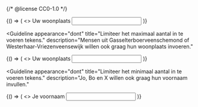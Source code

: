 {/* @license CC0-1.0 */}


<Guideline appearance="do" title="Geef de mogelijkheid korte en lange teksten in te vullen.">
  <Canvas language="html">
    {() => (
      <>
        <label htmlFor="woonplaats1">Uw woonplaats</label>
        <input id="woonplaats1" type="text" name="woonplaats" autoComplete="address-level2" />
      </>
    )}
  </Canvas>
</Guideline>

<Guideline
  appearance="dont"
  title="Limiteer het maximaal aantal in te voeren tekens."
  description="Mensen uit Gasselterboerveenschemond of Westerhaar-Vriezenveensewijk willen ook graag hun woonplaats invoeren."
>
  <Canvas language="html">
    {() => (
      <>
        <label htmlFor="woonplaats2">Uw woonplaats</label>
        <input id="woonplaats2" type="text" name="email" maxLength="20" autoComplete="address-level2" />
      </>
    )}
  </Canvas>
</Guideline>

<Guideline
  appearance="dont"
  title="Limiteer het minimaal aantal in te voeren tekens."
  description="Jo, Bo en X willen ook graag hun voornaam invullen."
>
  <Canvas language="html">
    {() => (
      <>
        <label htmlFor="voornaam1">Je voornaam</label>
        <input id="voornaam1" type="text" name="voornaam" minLength="3" autoComplete="given-name" />
      </>
    )}
  </Canvas>
</Guideline>
